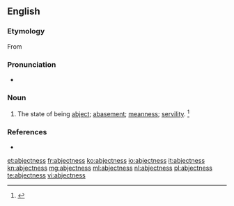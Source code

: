 ==English==

===Etymology===
From {{suffix|abject|ness}}

===Pronunciation===
* {{a|US}} {{IPA|/æbˈd͡ʒɛkt.nəs/}}

===Noun===
{{en-noun|-}}

# The state of being [[abject]]; [[abasement]]; [[meanness]]; [[servility]]. {{defdate|Late 16<sup>th</sup> century.}}<ref name=SOED>{{reference-book | last =| first = | authorlink =  | coauthors =  | editor =Brown, Lesley  | others =  | title = The Shorter Oxford English Dictionary | origdate =  | origyear = 1933| origmonth =  | url =  | format =  | accessdate =  | accessyear =  | accessmonth =  | edition = 5th | date =  | year =2003| month =  | publisher =Oxford University Press  | location =Oxford, UK | language =  | id =  | doi = | isbn =978-0-19-860575-7 | lccn = | ol = | pages =5| chapter =  | chapterurl =  | quote =}}</ref>

===References===
<references/>
* {{R:Webster 1913}}

[[et:abjectness]]
[[fr:abjectness]]
[[ko:abjectness]]
[[io:abjectness]]
[[it:abjectness]]
[[kn:abjectness]]
[[mg:abjectness]]
[[ml:abjectness]]
[[nl:abjectness]]
[[pl:abjectness]]
[[te:abjectness]]
[[vi:abjectness]]